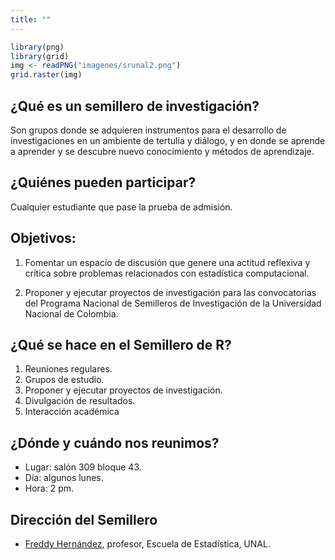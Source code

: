 ```yaml
---
title: ""
---
```


```r
library(png)
library(grid)
img <- readPNG("imagenes/srunal2.png")
grid.raster(img)
```

## ¿Qué es un semillero de investigación?

Son grupos donde se adquieren instrumentos para el desarrollo de investigaciones en un ambiente de tertulia y diálogo, y en donde se aprende a aprender y se descubre nuevo conocimiento y métodos de aprendizaje.

## ¿Quiénes pueden participar?

Cualquier estudiante que pase la prueba de admisión.

## Objetivos:

1. Fomentar un espacio de discusión que genere una actitud reflexiva y crítica sobre problemas relacionados con estadística computacional.

2. Proponer y ejecutar proyectos de investigación para las convocatorias del Programa Nacional de Semilleros de Investigación de la Universidad Nacional de Colombia.

## ¿Qué se hace en el Semillero de R?

1. Reuniones regulares.
2. Grupos de estudio.
3. Proponer y ejecutar proyectos de investigación.
4. Divulgación de resultados.
5. Interacción académica

## ¿Dónde y cuándo nos reunimos?

- Lugar: salón 309 bloque 43.
- Día: algunos lunes.
- Hora: 2 pm.

## Dirección del Semillero

- [Freddy Hernández](https://fhernanb.github.io), profesor, Escuela de Estadística, UNAL.



